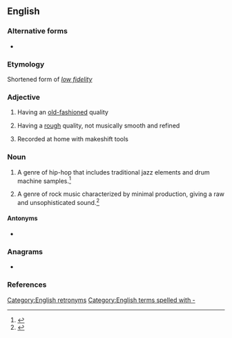 {{also|lofi|lófi}}
==English==

===Alternative forms===
* {{l|en|low-fi}}

===Etymology===
{{PIE root|en|bʰeydʰ}}
Shortened form of ''[[low fidelity]]''

===Adjective===
{{en-adj}}

# {{lb|en|sound}} Having an [[old-fashioned]] quality
# {{lb|en|music}} Having a [[rough]] quality, not musically smooth and refined
# Recorded at home with makeshift tools

===Noun===
{{en-noun|-}}
{{Wikipedia|Lo-fi music}}

# {{lb|en|music}} A genre of hip-hop that includes traditional jazz elements and drum machine samples.<ref>{{cite-web|url=https://daily.jstor.org/chill-beats-to-study-relax-to/|title=Chill Beats to Study/Relax to|last=Amable|first=Jody|date=2019-01-30|website=JSTOR Daily|language=en-US|access-date=2020-03-04|work=JSTOR Daily}}</ref>
# {{lb|en|music}} A genre of rock music characterized by minimal production, giving a raw and unsophisticated sound.<ref>{{cite-web|url=https://public.oed.com/blog/september-2014-update-release-notes-hi-fi-sci-fy-diy/|title=Release notes: hi-fi, sci-fi, DIY
|last=Weinder|first=Edmund|date=2014-9-11|language=en-UK|access-date=2020-03-04|work=Oxford English Dictionary}}</ref>

====Antonyms====
* {{l|en|hi-fi}}

===Anagrams===
* {{anagrams|en|a=filo|FOIL|Filo|LIFO|filo|foil}}

===References===
<references/>

[[Category:English retronyms]]
[[Category:English terms spelled with -]]